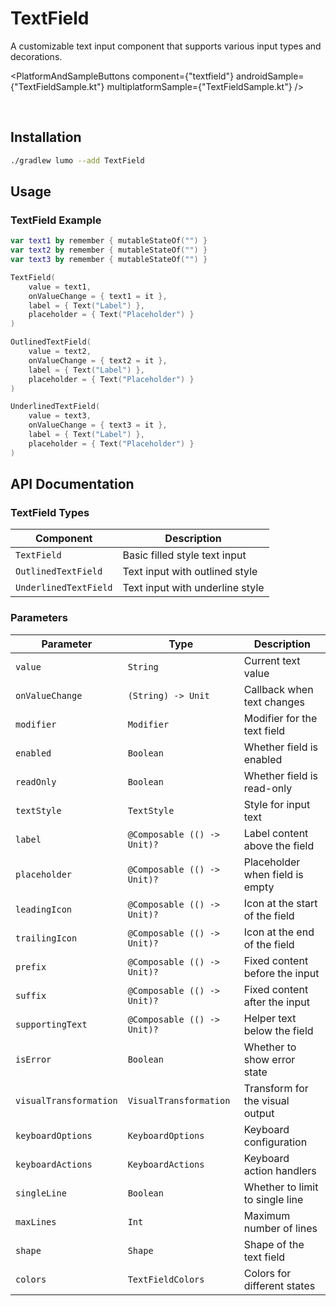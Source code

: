 
# TextField

A customizable text input component that supports various input types and decorations.

<PlatformAndSampleButtons
  component={"textfield"}
  androidSample={"TextFieldSample.kt"}
  multiplatformSample={"TextFieldSample.kt"}
/>

<ComponentVideo componentName="textfield" />

<br />

## Installation

```bash copy
./gradlew lumo --add TextField
```

## Usage

### TextField Example

```kotlin copy
var text1 by remember { mutableStateOf("") }
var text2 by remember { mutableStateOf("") }
var text3 by remember { mutableStateOf("") }

TextField(
    value = text1,
    onValueChange = { text1 = it },
    label = { Text("Label") },
    placeholder = { Text("Placeholder") }
)

OutlinedTextField(
    value = text2,
    onValueChange = { text2 = it },
    label = { Text("Label") },
    placeholder = { Text("Placeholder") }
)

UnderlinedTextField(
    value = text3,
    onValueChange = { text3 = it },
    label = { Text("Label") },
    placeholder = { Text("Placeholder") }
)
```

## API Documentation

### TextField Types

| Component             | Description                     |
| --------------------- | ------------------------------- |
| `TextField`           | Basic filled style text input   |
| `OutlinedTextField`   | Text input with outlined style  |
| `UnderlinedTextField` | Text input with underline style |

### Parameters

| Parameter              | Type                        | Description                     |
| ---------------------- | --------------------------- | ------------------------------- |
| `value`                | `String`                    | Current text value              |
| `onValueChange`        | `(String) -> Unit`          | Callback when text changes      |
| `modifier`             | `Modifier`                  | Modifier for the text field     |
| `enabled`              | `Boolean`                   | Whether field is enabled        |
| `readOnly`             | `Boolean`                   | Whether field is read-only      |
| `textStyle`            | `TextStyle`                 | Style for input text            |
| `label`                | `@Composable (() -> Unit)?` | Label content above the field   |
| `placeholder`          | `@Composable (() -> Unit)?` | Placeholder when field is empty |
| `leadingIcon`          | `@Composable (() -> Unit)?` | Icon at the start of the field  |
| `trailingIcon`         | `@Composable (() -> Unit)?` | Icon at the end of the field    |
| `prefix`               | `@Composable (() -> Unit)?` | Fixed content before the input  |
| `suffix`               | `@Composable (() -> Unit)?` | Fixed content after the input   |
| `supportingText`       | `@Composable (() -> Unit)?` | Helper text below the field     |
| `isError`              | `Boolean`                   | Whether to show error state     |
| `visualTransformation` | `VisualTransformation`      | Transform for the visual output |
| `keyboardOptions`      | `KeyboardOptions`           | Keyboard configuration          |
| `keyboardActions`      | `KeyboardActions`           | Keyboard action handlers        |
| `singleLine`           | `Boolean`                   | Whether to limit to single line |
| `maxLines`             | `Int`                       | Maximum number of lines         |
| `shape`                | `Shape`                     | Shape of the text field         |
| `colors`               | `TextFieldColors`           | Colors for different states     |
